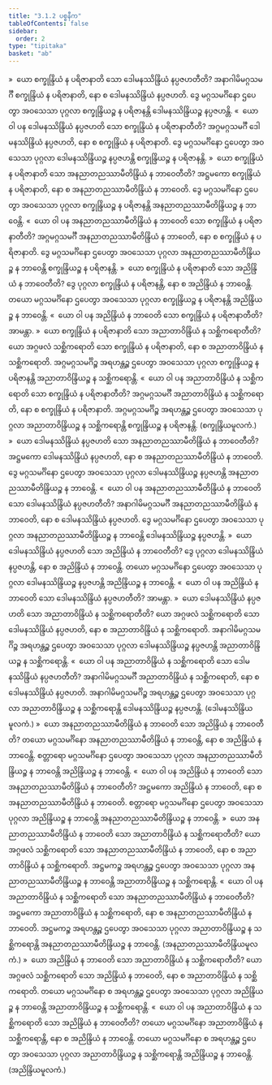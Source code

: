 ```yaml
---
title: "3.1.2 ပစ္စနီက"
tableOfContents: false
sidebar:
  order: 2
type: "tipitaka"
basket: "ab"
---
```



<DynamicBreadcrumb />

<Division number="439">

<Paragraph number="4061">
»  ယော စက္ခုန္ဒြိယံ န ပရိဇာနာတိ သော ဒေါမနဿိန္ဒြိယံ နပ္ပဇဟတီတိ?
</Paragraph>

<Paragraph number="4062">
အနာဂါမိမဂ္ဂသမင်္ဂီ စက္ခုန္ဒြိယံ န ပရိဇာနာတိ, နော စ ဒေါမနဿိန္ဒြိယံ နပ္ပဇဟတိ. ဒွေ မဂ္ဂသမင်္ဂိနော ဌပေတွာ အဝသေသာ ပုဂ္ဂလာ စက္ခုန္ဒြိယဉ္စ န ပရိဇာနန္တိ ဒေါမနဿိန္ဒြိယဉ္စ နပ္ပဇဟန္တိ.
</Paragraph>

<Paragraph number="4063">
«  ယော ဝါ ပန ဒေါမနဿိန္ဒြိယံ နပ္ပဇဟတိ သော စက္ခုန္ဒြိယံ န ပရိဇာနာတီတိ?
</Paragraph>

<Paragraph number="4064">
အဂ္ဂမဂ္ဂသမင်္ဂီ ဒေါမနဿိန္ဒြိယံ နပ္ပဇဟတိ, နော စ စက္ခုန္ဒြိယံ န ပရိဇာနာတိ. ဒွေ မဂ္ဂသမင်္ဂိနော ဌပေတွာ အဝသေသာ ပုဂ္ဂလာ ဒေါမနဿိန္ဒြိယဉ္စ နပ္ပဇဟန္တိ စက္ခုန္ဒြိယဉ္စ န ပရိဇာနန္တိ.
</Paragraph>

<Paragraph number="4065">
»  ယော စက္ခုန္ဒြိယံ န ပရိဇာနာတိ သော အနညာတညဿာမီတိန္ဒြိယံ န ဘာဝေတီတိ?
</Paragraph>

<Paragraph number="4066">
အဋ္ဌမကော စက္ခုန္ဒြိယံ န ပရိဇာနာတိ, နော စ အနညာတညဿာမီတိန္ဒြိယံ န ဘာဝေတိ. ဒွေ မဂ္ဂသမင်္ဂိနော ဌပေတွာ အဝသေသာ ပုဂ္ဂလာ စက္ခုန္ဒြိယဉ္စ န ပရိဇာနန္တိ အနညာတညဿာမီတိန္ဒြိယဉ္စ န ဘာဝေန္တိ.
</Paragraph>

<Paragraph number="4067">
«  ယော ဝါ ပန အနညာတညဿာမီတိန္ဒြိယံ န ဘာဝေတိ သော စက္ခုန္ဒြိယံ န ပရိဇာနာတီတိ?
</Paragraph>

<Paragraph number="4068">
အဂ္ဂမဂ္ဂသမင်္ဂီ အနညာတညဿာမီတိန္ဒြိယံ န ဘာဝေတိ, နော စ စက္ခုန္ဒြိယံ န ပရိဇာနာတိ. ဒွေ မဂ္ဂသမင်္ဂိနော ဌပေတွာ အဝသေသာ ပုဂ္ဂလာ အနညာတညဿာမီတိန္ဒြိယဉ္စ န ဘာဝေန္တိ စက္ခုန္ဒြိယဉ္စ န ပရိဇာနန္တိ.
</Paragraph>

<Paragraph number="4069">
»  ယော စက္ခုန္ဒြိယံ န ပရိဇာနာတိ သော အညိန္ဒြိယံ န ဘာဝေတီတိ?
</Paragraph>

<Paragraph number="4070">
ဒွေ ပုဂ္ဂလာ စက္ခုန္ဒြိယံ န ပရိဇာနန္တိ, နော စ အညိန္ဒြိယံ န ဘာဝေန္တိ. တယော မဂ္ဂသမင်္ဂိနော ဌပေတွာ အဝသေသာ ပုဂ္ဂလာ စက္ခုန္ဒြိယဉ္စ န ပရိဇာနန္တိ အညိန္ဒြိယဉ္စ န ဘာဝေန္တိ.
</Paragraph>

<Paragraph number="4071">
«  ယော ဝါ ပန အညိန္ဒြိယံ န ဘာဝေတိ သော စက္ခုန္ဒြိယံ န ပရိဇာနာတီတိ? အာမန္တာ.
</Paragraph>

<Paragraph number="4072">
»  ယော စက္ခုန္ဒြိယံ န ပရိဇာနာတိ သော အညာတာဝိန္ဒြိယံ န သစ္ဆိကရောတီတိ?
</Paragraph>

<Paragraph number="4073">
ယော အဂ္ဂဖလံ သစ္ဆိကရောတိ သော စက္ခုန္ဒြိယံ န ပရိဇာနာတိ, နော စ အညာတာဝိန္ဒြိယံ န သစ္ဆိကရောတိ. အဂ္ဂမဂ္ဂသမင်္ဂိဉ္စ အရဟန္တဉ္စ ဌပေတွာ အဝသေသာ ပုဂ္ဂလာ စက္ခုန္ဒြိယဉ္စ န ပရိဇာနန္တိ အညာတာဝိန္ဒြိယဉ္စ န သစ္ဆိကရောန္တိ.
</Paragraph>

<Paragraph number="4074">
«  ယော ဝါ ပန အညာတာဝိန္ဒြိယံ န သစ္ဆိကရောတိ သော စက္ခုန္ဒြိယံ န ပရိဇာနာတီတိ?
</Paragraph>

<Paragraph number="4075">
အဂ္ဂမဂ္ဂသမင်္ဂီ အညာတာဝိန္ဒြိယံ န သစ္ဆိကရောတိ, နော စ စက္ခုန္ဒြိယံ န ပရိဇာနာတိ. အဂ္ဂမဂ္ဂသမင်္ဂိဉ္စ အရဟန္တဉ္စ ဌပေတွာ အဝသေသာ ပုဂ္ဂလာ အညာတာဝိန္ဒြိယဉ္စ န သစ္ဆိကရောန္တိ စက္ခုန္ဒြိယဉ္စ န ပရိဇာနန္တိ. (စက္ခုန္ဒြိယမူလကံ.)
</Paragraph>

</Division>
<Division number="440">

<Paragraph number="4076">
»  ယော ဒေါမနဿိန္ဒြိယံ နပ္ပဇဟတိ သော အနညာတညဿာမီတိန္ဒြိယံ န ဘာဝေတီတိ?
</Paragraph>

<Paragraph number="4077">
အဋ္ဌမကော ဒေါမနဿိန္ဒြိယံ နပ္ပဇဟတိ, နော စ အနညာတညဿာမီတိန္ဒြိယံ န ဘာဝေတိ. ဒွေ မဂ္ဂသမင်္ဂိနော ဌပေတွာ အဝသေသာ ပုဂ္ဂလာ ဒေါမနဿိန္ဒြိယဉ္စ နပ္ပဇဟန္တိ အနညာတညဿာမီတိန္ဒြိယဉ္စ န ဘာဝေန္တိ.
</Paragraph>

<Paragraph number="4078">
«  ယော ဝါ ပန အနညာတညဿာမီတိန္ဒြိယံ န ဘာဝေတိ သော ဒေါမနဿိန္ဒြိယံ နပ္ပဇဟတီတိ?
</Paragraph>

<Paragraph number="4079">
အနာဂါမိမဂ္ဂသမင်္ဂီ အနညာတညဿာမီတိန္ဒြိယံ န ဘာဝေတိ, နော စ ဒေါမနဿိန္ဒြိယံ နပ္ပဇဟတိ. ဒွေ မဂ္ဂသမင်္ဂိနော ဌပေတွာ အဝသေသာ ပုဂ္ဂလာ အနညာတညဿာမီတိန္ဒြိယဉ္စ န ဘာဝေန္တိ ဒေါမနဿိန္ဒြိယဉ္စ နပ္ပဇဟန္တိ.
</Paragraph>

<Paragraph number="4080">
»  ယော ဒေါမနဿိန္ဒြိယံ နပ္ပဇဟတိ သော အညိန္ဒြိယံ န ဘာဝေတီတိ?
</Paragraph>

<Paragraph number="4081">
ဒွေ ပုဂ္ဂလာ ဒေါမနဿိန္ဒြိယံ နပ္ပဇဟန္တိ, နော စ အညိန္ဒြိယံ န ဘာဝေန္တိ. တယော မဂ္ဂသမင်္ဂိနော ဌပေတွာ အဝသေသာ ပုဂ္ဂလာ ဒေါမနဿိန္ဒြိယဉ္စ နပ္ပဇဟန္တိ အညိန္ဒြိယဉ္စ န ဘာဝေန္တိ.
</Paragraph>

<Paragraph number="4082">
«  ယော ဝါ ပန အညိန္ဒြိယံ န ဘာဝေတိ သော ဒေါမနဿိန္ဒြိယံ နပ္ပဇဟတီတိ? အာမန္တာ.
</Paragraph>

<Paragraph number="4083">
»  ယော ဒေါမနဿိန္ဒြိယံ နပ္ပဇဟတိ သော အညာတာဝိန္ဒြိယံ န သစ္ဆိကရောတီတိ?
</Paragraph>

<Paragraph number="4084">
ယော အဂ္ဂဖလံ သစ္ဆိကရောတိ သော ဒေါမနဿိန္ဒြိယံ နပ္ပဇဟတိ, နော စ အညာတာဝိန္ဒြိယံ န သစ္ဆိကရောတိ. အနာဂါမိမဂ္ဂသမင်္ဂိဉ္စ အရဟန္တဉ္စ ဌပေတွာ အဝသေသာ ပုဂ္ဂလာ ဒေါမနဿိန္ဒြိယဉ္စ နပ္ပဇဟန္တိ အညာတာဝိန္ဒြိယဉ္စ န သစ္ဆိကရောန္တိ.
</Paragraph>

<Paragraph number="4085">
«  ယော ဝါ ပန အညာတာဝိန္ဒြိယံ န သစ္ဆိကရောတိ သော ဒေါမနဿိန္ဒြိယံ နပ္ပဇဟတီတိ?
</Paragraph>

<Paragraph number="4086">
အနာဂါမိမဂ္ဂသမင်္ဂီ အညာတာဝိန္ဒြိယံ န သစ္ဆိကရောတိ, နော စ ဒေါမနဿိန္ဒြိယံ နပ္ပဇဟတိ. အနာဂါမိမဂ္ဂသမင်္ဂိဉ္စ အရဟန္တဉ္စ ဌပေတွာ အဝသေသာ ပုဂ္ဂလာ အညာတာဝိန္ဒြိယဉ္စ န သစ္ဆိကရောန္တိ ဒေါမနဿိန္ဒြိယဉ္စ နပ္ပဇဟန္တိ. (ဒေါမနဿိန္ဒြိယမူလကံ.)
</Paragraph>

</Division>
<Division number="441">

<Paragraph number="4087">
»  ယော အနညာတညဿာမီတိန္ဒြိယံ န ဘာဝေတိ သော အညိန္ဒြိယံ န ဘာဝေတီတိ?
</Paragraph>

<Paragraph number="4088">
တယော မဂ္ဂသမင်္ဂိနော အနညာတညဿာမီတိန္ဒြိယံ န ဘာဝေန္တိ, နော စ အညိန္ဒြိယံ န ဘာဝေန္တိ. စတ္တာရော မဂ္ဂသမင်္ဂိနော ဌပေတွာ အဝသေသာ ပုဂ္ဂလာ အနညာတညဿာမီတိန္ဒြိယဉ္စ န ဘာဝေန္တိ အညိန္ဒြိယဉ္စ န ဘာဝေန္တိ.
</Paragraph>

<Paragraph number="4089">
«  ယော ဝါ ပန အညိန္ဒြိယံ န ဘာဝေတိ သော အနညာတညဿာမီတိန္ဒြိယံ န ဘာဝေတီတိ?
</Paragraph>

<Paragraph number="4090">
အဋ္ဌမကော အညိန္ဒြိယံ န ဘာဝေတိ, နော စ အနညာတညဿာမီတိန္ဒြိယံ န ဘာဝေတိ. စတ္တာရော မဂ္ဂသမင်္ဂိနော ဌပေတွာ အဝသေသာ ပုဂ္ဂလာ အညိန္ဒြိယဉ္စ န ဘာဝေန္တိ အနညာတညဿာမီတိန္ဒြိယဉ္စ န ဘာဝေန္တိ.
</Paragraph>

<Paragraph number="4091">
»  ယော အနညာတညဿာမီတိန္ဒြိယံ န ဘာဝေတိ သော အညာတာဝိန္ဒြိယံ န သစ္ဆိကရောတီတိ?
</Paragraph>

<Paragraph number="4092">
ယော အဂ္ဂဖလံ သစ္ဆိကရောတိ သော အနညာတညဿာမီတိန္ဒြိယံ န ဘာဝေတိ, နော စ အညာတာဝိန္ဒြိယံ န သစ္ဆိကရောတိ. အဋ္ဌမကဉ္စ အရဟန္တဉ္စ ဌပေတွာ အဝသေသာ ပုဂ္ဂလာ အနညာတညဿာမီတိန္ဒြိယဉ္စ န ဘာဝေန္တိ အညာတာဝိန္ဒြိယဉ္စ န သစ္ဆိကရောန္တိ.
</Paragraph>

<Paragraph number="4093">
«  ယော ဝါ ပန အညာတာဝိန္ဒြိယံ န သစ္ဆိကရောတိ သော အနညာတညဿာမီတိန္ဒြိယံ န ဘာဝေတီတိ?
</Paragraph>

<Paragraph number="4094">
အဋ္ဌမကော အညာတာဝိန္ဒြိယံ န သစ္ဆိကရောတိ, နော စ အနညာတညဿာမီတိန္ဒြိယံ န ဘာဝေတိ. အဋ္ဌမကဉ္စ အရဟန္တဉ္စ ဌပေတွာ အဝသေသာ ပုဂ္ဂလာ အညာတာဝိန္ဒြိယဉ္စ န သစ္ဆိကရောန္တိ အနညာတညဿာမီတိန္ဒြိယဉ္စ န ဘာဝေန္တိ. (အနညာတညဿာမီတိန္ဒြိယမူလကံ.)
</Paragraph>

</Division>
<Division number="442">

<Paragraph number="4095">
»  ယော အညိန္ဒြိယံ န ဘာဝေတိ သော အညာတာဝိန္ဒြိယံ န သစ္ဆိကရောတီတိ?
</Paragraph>

<Paragraph number="4096">
ယော အဂ္ဂဖလံ သစ္ဆိကရောတိ သော အညိန္ဒြိယံ န ဘာဝေတိ, နော စ အညာတာဝိန္ဒြိယံ န သစ္ဆိကရောတိ. တယော မဂ္ဂသမင်္ဂိနော စ အရဟန္တဉ္စ ဌပေတွာ အဝသေသာ ပုဂ္ဂလာ အညိန္ဒြိယဉ္စ န ဘာဝေန္တိ အညာတာဝိန္ဒြိယဉ္စ န သစ္ဆိကရောန္တိ.
</Paragraph>

<Paragraph number="4097">
«  ယော ဝါ ပန အညာတာဝိန္ဒြိယံ န သစ္ဆိကရောတိ သော အညိန္ဒြိယံ န ဘာဝေတီတိ?
</Paragraph>

<Paragraph number="4098">
တယော မဂ္ဂသမင်္ဂိနော အညာတာဝိန္ဒြိယံ န သစ္ဆိကရောန္တိ, နော စ အညိန္ဒြိယံ န ဘာဝေန္တိ. တယော မဂ္ဂသမင်္ဂိနော စ အရဟန္တဉ္စ ဌပေတွာ အဝသေသာ ပုဂ္ဂလာ အညာတာဝိန္ဒြိယဉ္စ န သစ္ဆိကရောန္တိ အညိန္ဒြိယဉ္စ န ဘာဝေန္တိ. (အညိန္ဒြိယမူလကံ.)
</Paragraph>
</Division>